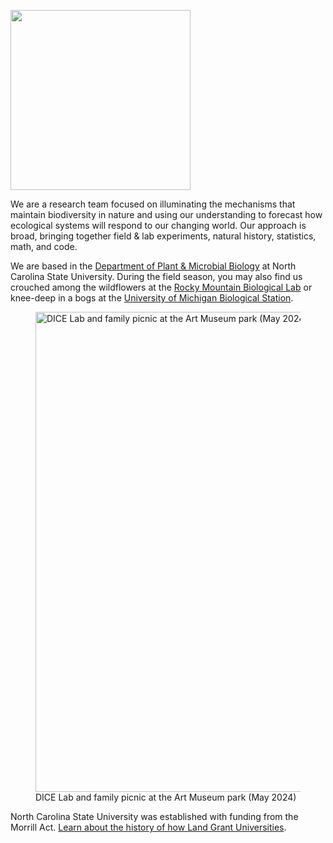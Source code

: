 ![](static/logo-dice.png){fig-align="center" width="3in"}

We are a research team focused on illuminating the mechanisms that maintain biodiversity in nature and using our understanding to forecast how ecological systems will respond to our changing world. Our approach is broad, bringing together field & lab experiments, natural history, statistics, math, and code.

We are based in the [Department of Plant & Microbial Biology](https://cals.ncsu.edu/plant-and-microbial-biology/) at North Carolina State University. During the field season, you may also find us crouched among the wildflowers at the [Rocky Mountain Biological Lab](https://www.rmbl.org/) or knee-deep in a bogs at the [University of Michigan Biological Station](https://lsa.umich.edu/umbs).

![DICE Lab and family picnic at the Art Museum park (May 2024)](static/DICE-Lab-May2024.JPG){width="8in"}

North Carolina State University was established with funding from the Morrill Act. [Learn about the history of how Land Grant Universities](https://www.landgrabu.org/).

